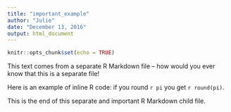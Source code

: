 ```yaml
---
title: "important_example"
author: "Julie"
date: "December 13, 2016"
output: html_document
---
```


```r
knitr::opts_chunk$set(echo = TRUE)
```

This text comes from a separate R Markdown file -- how would you ever know that this is a separate file!

Here is an example of inline R code: if you round `r pi` you get `r round(pi)`.

This is the end of this separate and important R Markdown child file.